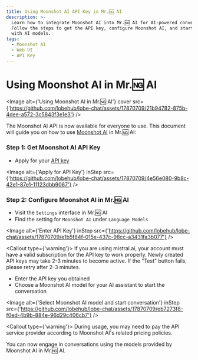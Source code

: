 ```yaml
---
title: Using Moonshot AI API Key in Mr.🆖 AI
description: >-
  Learn how to integrate Moonshot AI into Mr.🆖 AI for AI-powered conversations.
  Follow the steps to get the API key, configure Moonshot AI, and start engaging
  with AI models.
tags:
  - Moonshot AI
  - Web UI
  - API Key
---
```


# Using Moonshot AI in Mr.🆖 AI

<Image
  alt={'Using Moonshot AI in Mr.🆖 AI'}
  cover
  src={'https://github.com/lobehub/lobe-chat/assets/17870709/21b94782-875b-4dee-a572-3c5843f3e1e3'}
/>

The Moonshot AI API is now available for everyone to use. This document will guide you on how to use [Moonshot AI](https://www.moonshot.cn/) in Mr.🆖 AI:

<Steps>

### Step 1: Get Moonshot AI API Key

- Apply for your [API key](https://platform.moonshot.cn/console/api-keys)

<Image
  alt={'Apply for API Key'}
  inStep
  src={'https://github.com/lobehub/lobe-chat/assets/17870709/4e56e080-9b8c-42e1-87e1-11123dbb9067'}
/>

### Step 2: Configure Moonshot AI in Mr.🆖 AI

- Visit the `Settings` interface in Mr.🆖 AI
- Find the setting for `Moonshot AI` under `Language Models`

<Image
  alt={'Enter API Key'}
  inStep
  src={'https://github.com/lobehub/lobe-chat/assets/17870709/e1b5f84f-015e-437c-98cc-a3431fa3b077'}
/>

<Callout type={'warning'}>
  If you are using mistral.ai, your account must have a valid subscription for the API key to work
  properly. Newly created API keys may take 2-3 minutes to become active. If the "Test" button
  fails, please retry after 2-3 minutes.
</Callout>

- Enter the API key you obtained
- Choose a Moonshot AI model for your AI assistant to start the conversation

<Image
  alt={'Select Moonshot AI model and start conversation'}
  inStep
  src={'https://github.com/lobehub/lobe-chat/assets/17870709/eb7273f8-f0ed-4b9b-884e-96d29c406cb7'}
/>

<Callout type={'warning'}>
  During usage, you may need to pay the API service provider according to Moonshot AI's related
  pricing policies.
</Callout>

</Steps>

You can now engage in conversations using the models provided by Moonshot AI in Mr.🆖 AI.
